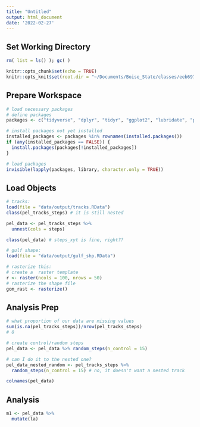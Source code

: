 ```yaml
---
title: "Untitled"
output: html_document
date: '2022-02-27'
---
```


## Set Working Directory
```r
rm( list = ls() ); gc( )

knitr::opts_chunk$set(echo = TRUE)
knitr::opts_knit$set(root.dir = "~/Documents/Boise_State/classes/eeb697_movement_ecol")
```

## Prepare Workspace
```r
# load necessary packages
# define packages
packages <- c("tidyverse", "dplyr", "tidyr", "ggplot2", "lubridate", "plyr", "rgdal", "sp", "sf", "raster", "amt", "terra", "rasterVis", "glmmTMB")

# install packages not yet installed
installed_packages <- packages %in% rownames(installed.packages())
if (any(installed_packages == FALSE)) {
  install.packages(packages[!installed_packages])
}

# load packages
invisible(lapply(packages, library, character.only = TRUE))
```

## Load Objects
```r
# tracks:
load(file = "data/output/tracks.RData")
class(pel_tracks_steps) # it is still nested

pel_data <- pel_tracks_steps %>%
  unnest(cols = steps)

class(pel_data) # steps_xyt is fine, right??

# gulf shape:
load(file = "data/output/gulf_shp.RData")

# rasterize this:
# create a  raster template
r <- raster(ncols = 100, nrows = 50)
# rasterize the shape file
gom_rast <- rasterize()
```

## Analysis Prep
```r
# what proportion of our data are missing values
sum(is.na(pel_tracks_steps))/nrow(pel_tracks_steps) 
# 0

# create control/random steps
pel_data <- pel_data %>% random_steps(n_control = 15)

# can I do it to the nested one?
pel_data_nested_random <- pel_tracks_steps %>%
  random_steps(n_control = 15) # no, it doesn't want a nested track

colnames(pel_data)
```

## Analysis
```r
m1 <- pel_data %>%
  mutate(la)
```

